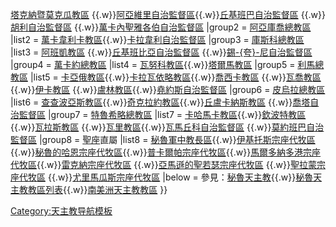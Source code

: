 {{Navbox
|name =秘魯天主教教區
|title =秘魯天主教教區
|style = 100%
|state = {{{1<includeonly>|collapsed</includeonly>}}}
|group1 =  [[天主教阿雷基帕總教區|阿雷基帕總教區]]
|list1 =[[天主教普諾教區|普諾教區]]{{.w}}[[天主教塔克納暨莫克瓜教區|塔克納暨莫克瓜教區]] {{.w}}[[天主教阿亞維里自治監督區|阿亞維里自治監督區]]{{.w}}[[天主教丘基班巴自治監督區|丘基班巴自治監督區]] {{.w}}[[天主教胡利自治監督區|胡利自治監督區]] {{.w}}[[天主教萬卡內聖雅各伯自治監督區|萬卡內聖雅各伯自治監督區]]
|group2 = [[天主教阿亞庫喬總教區|阿亞庫喬總教區]]
|list2 = [[天主教萬卡韋利卡教區|萬卡韋利卡教區]]{{.w}}[[天主教卡拉韋利自治監督區|卡拉韋利自治監督區]] 
|group3 = [[天主教庫斯科總教區|庫斯科總教區]]
|list3 = [[天主教阿班凱教區|阿班凱教區]] {{.w}}[[天主教丘基班比亞自治監督區|丘基班比亞自治監督區]] {{.w}}[[天主教錫夸尼自治監督區|錫-{夸}-尼自治監督區]]
|group4 = [[天主教萬卡約總教區|萬卡約總教區]]
|list4 = [[天主教瓦努科教區|瓦努科教區]]{{.w}}[[天主教塔爾馬教區|塔爾馬教區]] 
|group5 = [[天主教利馬總教區|利馬總教區]]
|list5 = [[天主教卡亞俄教區|卡亞俄教區]]{{.w}}[[天主教卡拉瓦依略教區|卡拉瓦依略教區]]{{.w}}[[天主教喬西卡教區|喬西卡教區]] {{.w}}[[天主教瓦喬教區|瓦喬教區]]{{.w}}[[天主教伊卡教區|伊卡教區]] {{.w}}[[天主教盧林教區|盧林教區]]{{.w}}[[天主教堯約斯自治監督區|堯約斯自治監督區]]
|group6 = [[天主教皮烏拉總教區|皮烏拉總教區]]
|list6 = [[天主教查查波亞斯教區|查查波亞斯教區]]{{.w}}[[天主教奇克拉約教區|奇克拉約教區]]{{.w}}[[天主教丘盧卡納斯教區|丘盧卡納斯教區]] {{.w}}[[天主教喬塔自治監督區|喬塔自治監督區]]
|group7 = [[天主教特魯希略總教區|特魯希略總教區]]
|list7 = [[天主教卡哈馬卡教區|卡哈馬卡教區]]{{.w}}[[天主教欽波特教區|欽波特教區]]{{.w}}[[天主教瓦拉斯教區|瓦拉斯教區]] {{.w}}[[天主教瓦里教區 (秘魯)|瓦里教區]]{{.w}}[[天主教瓦馬丘科自治監督區|瓦馬丘科自治監督區]] {{.w}}[[天主教莫約班巴自治監督區|莫約班巴自治監督區]]
|group8 = [[聖座]]直屬
|list8 = [[天主教秘魯軍中教長區|秘魯軍中教長區]]{{.w}}[[天主教伊基托斯宗座代牧區|伊基托斯宗座代牧區]]{{.w}}[[天主教秘魯的哈恩宗座代牧區|秘魯的哈恩宗座代牧區]]{{.w}}[[天主教普卡爾帕宗座代牧區|普卡爾帕宗座代牧區]]{{.w}}[[天主教馬爾多納多港宗座代牧區|馬爾多納多港宗座代牧區]]{{.w}}[[天主教雷克納宗座代牧區|雷克納宗座代牧區]] {{.w}}[[天主教亞馬遜的聖若瑟宗座代牧區|亞馬遜的聖若瑟宗座代牧區]] {{.w}}[[天主教聖拉蒙宗座代牧區|聖拉蒙宗座代牧區]] {{.w}}[[天主教尤里馬瓜斯宗座代牧區|尤里馬瓜斯宗座代牧區]]
|below = 參見：[[秘魯天主教]]{{.w}}[[秘魯天主教教區列表]]{{.w}}[[南美洲天主教教區]] 
}}<noinclude>
[[Category:天主教导航模板]]
</noinclude>